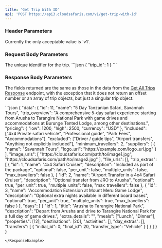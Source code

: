 ```yaml
---
title: 'Get Trip With ID'
api: 'POST https://api3.cloudsafaris.com/v1/get-trip-with-id'
---
```


### Header Parameters
<ParamField header="CloudSafaris-API-Version" type="string" default="v1">
  Currently the only acceptable value is `v1`.
</ParamField>

### Request Body Parameters

<ParamField body="trip_id" type="number">
  The unique identifier for the trip.
</ParamField>

<RequestExample>
  ```json
  {
    "trip_id": 1
  }
```
</RequestExample>

### Response Body Parameters
The fields returned are the same as those in the data from the [Get All Trips Response](/trips/get-all-trips#response-body-parameters) endpoint, with the exception that it does not return an offset number or an array of trip objects, but just a singular trip object.

<ResponseExample>
```json
{
  "data": {
    "id": 11,
    "name": "5 Day Tanzanian Safari, Savannah Tours",
    "trip_overview": "A comprehensive 5-day safari experience starting from Arusha to Tarangire National Park with game drives and accommodations at Burunge Tented Lodge, among other destinations.",
    "pricing": {
      "low": 1200,
      "high": 2500,
      "currency": "USD"
    },
    "included": ["4x4 Private safari vehicle", "Professional guide", "Park Fees", "Accommodations"],
    "excluded": ["Driver / guide tips", "Airport transfers", "Anything not explicitly included"],
    "minimum_travellers": 2,
    "suppliers": [
      {
        "name": "Savannah Tours",
        "logo_url": "https://example.com/logo_url.jpg"
      }
    ],
    "image_urls": [
      "https://cloudsafaris.com/path/to/image1.jpg",
      "https://cloudsafaris.com/path/to/image2.jpg"
    ],
    "file_urls": [],
    "trip_extras": [
      {
        "id": 1,
        "name": "4x4 Safari Cruiser",
        "description": "Included as part of the package",
        "optional": false,
        "per_unit": false,
        "multiple_units": false,
        "max_travellers": false
      },
      {
        "id": 2,
        "name": "Airport Transfer in a 4x4 Safari Cruiser",
        "description": "Optional transfer from JRO to Arusha",
        "optional": true,
        "per_unit": true,
        "multiple_units": false,
        "max_travellers": false
      },
      {
        "id": 3,
        "name": "Accommodation Extension at Mount Meru Game Lodge",
        "description": "Optional extra nights available in different board bases",
        "optional": true,
        "per_unit": true,
        "multiple_units": true,
        "max_travellers": false
      }
    ],
    "days": [
      {
        "id": 1,
        "title": "Arusha to Tarangire National Park",
        "description": "Depart from Arusha and drive to Tarangire National Park for a full day of game drives.",
        "extra_details": "",
        "meals": ["Lunch", "Dinner"],
        "properties": [12],
        "destinations": [20],
        "activities": [],
        "day_extras": [],
        "transfers": [
          {
            "initial_id": 0,
            "final_id": 20,
            "transfer_type": "Vehicle"
          }
        ]
      }
    ]
  }
}

```
</ResponseExample>